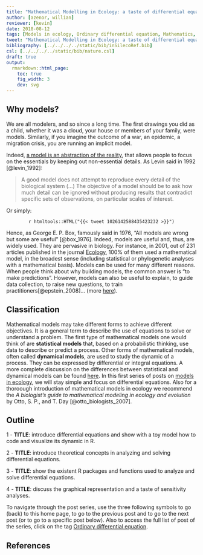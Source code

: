 ```yaml
---
title: "Mathematical Modelling in Ecology: a taste of differential equations in R"
author: [azenor, willian]
reviewer: [kevin]
date: 2018-08-12
tags: [Models in ecology, Ordinary differential equation, Mathematics, R]
tweet: "Mathematical Modelling in Ecology: a taste of differential equations in R"
bibliography: [../../../../static/bib/inSilecoRef.bib]
csl: [../../../../static/bib/nature.csl]
draft: true
output:
  rmarkdown::html_page:
    toc: true
    fig_width: 3
    dev: svg
---
```



## Why models?

We are all modelers, and so since a long time. The first drawings you did as a
child, whether it was a cloud, your house or members of your family, were models.
Similarly, if you imagine the outcome of a war, an epidemic, a migration crisis,
you are running an implicit model.

Indeed, [a model is an abstraction of the reality](http://www.open.edu/openlearn/science-maths-technology/computing-and-ict/models-and-modelling/content-section-2.1), that allows people to focus on
the essentials by keeping out non-essential details. As Levin said in 1992
[@levin_1992]:

> A good model does not attempt to reproduce every detail of the biological
system (...) The objective of a model should be to ask how much detail can be
ignored without producing results that contradict specific sets of observations,
on particular scales of interest.

Or simply:

<center>
`r htmltools::HTML("{{< tweet 1026142588435423232 >}}")`
</center>


Hence, as George E. P. Box, famously said in 1976, "All models are wrong but
some are useful" [@box_1976]. Indeed, models are useful and, thus, are widely used.
They are pervasive in biology. For instance, in 2001, out of 231 articles published
in the journal [Ecology](https://esajournals.onlinelibrary.wiley.com/journal/19399170),
100% of them used a mathematical model, in the broadest sense (including
statistical or phylogenetic analyses with a mathematical basis). Models can be
used for many different reasons. When people think about why building models,
the common answer is "to make predictions". However, models can also be useful
to explain, to guide data collection, to raise new questions, to train
practitioners[@epstein_2008]... (more [here](http://jasss.soc.surrey.ac.uk/11/4/12.html)).


## Classification

Mathematical models may take different forms to achieve different objectives.
It is a general term to describe the use of equations to solve or understand a
problem. The first type of mathematical models one would think of are
**statistical models** that, based on a probabilistic thinking, use data to
describe or predict a process. Other forms of mathematical models, often
called **dynamical models**, are used to study the dynamic of a process. They
can be expressed by differential or integral equations. A more complete
discussion on the differences between statistical and dynamical models can be found [here](http://sherrytowers.com/2013/08/03/module-ii-the-difference-between-mathematical-and-statistical-modelling-plus-some-more-basics-of-r/). In this first series of posts on
[models in ecology](tagLink), we will stay simple and focus on differential equations.
Also for a thoroough introduction of mathematical models in ecology we recommend
the *A biologist’s guide to mathematical modeling in ecology and evolution* by
Otto, S. P., and T. Day [@otto_biologists_2007].



## Outline

1 - **TITLE**: introduce differential equations and show with a toy model how to code and visualize its dynamic in R.

2 - **TITLE**: introduce theoretical concepts in analyzing and solving differential equations.

3 - **TITLE**: show the existent R packages and functions used to analyze and solve differential equations.

4 - **TITLE**: discuss the graphical representation and a taste of sensitivity analyses.

To navigate through the post series, use the three following symbols <i class="fa fa-home fa-2x" aria-hidden="true"></i> to go (back) to this home page, <i class="fa fa-arrow-circle-o-right fa-2x" aria-hidden="true"></i> to go to the previous post and <i class="fa fa-arrow-circle-o-right fa-2x" aria-hidden="true"></i> to go to the next post (or to go to a specific post below).
Also to access the full list of post of the series, click on the tag [Ordinary differential equation]().




## References
